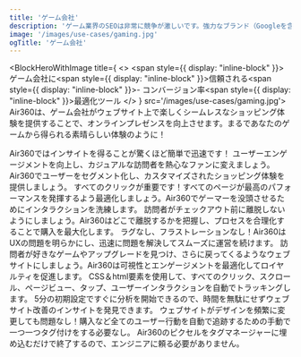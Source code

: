 ```yaml
---
title: 'ゲーム会社'
description: 'ゲーム業界のSEOは非常に競争が激しいです。強力なブランド（Googleを含む）が検索結果を支配しており、非効率性の余地はほとんどありません。'
image: '/images/use-cases/gaming.jpg'
ogTitle: 'ゲーム会社'
---
```


<BlockHeroWithImage title={
    <>
      <span style={{ display: "inline-block" }}>ゲーム会社に</span><span style={{ display: "inline-block" }}>信頼される</span><span style={{ display: "inline-block" }}>- コンバージョン率</span><span style={{ display: "inline-block" }}>最適化ツール</span>
    </>
  } src='/images/use-cases/gaming.jpg'>
  Air360は、ゲーム会社がウェブサイト上で楽しくシームレスなショッピング体験を提供することで、オンラインプレゼンスを向上させます。まるであなたのゲームから得られる素晴らしい体験のように！
</BlockHeroWithImage>

<BlockTestimonial name='Aircaribes' src='/logo-brand/air-caraibes.svg'>
  Air360ではインサイトを得ることが驚くほど簡単で迅速です！
</BlockTestimonial>

<SlideFeature title='Air360でゲーム会社の成長を加速'>
  <Slide title='コンバージョンにつながる体験を' src='/images/use-cases/slides/slide1.webp' shadow={false}>
    ユーザーエンゲージメントを向上し、カジュアルな訪問者を熱心なファンに変えましょう。Air360でユーザーをセグメント化し、カスタマイズされたショッピング体験を提供しましょう。
  </Slide>
  <Slide title='各ページの最高のバージョンを' src='/images/use-cases/slides/slide2.webp' shadow={false}>
    すべてのクリックが重要です！すべてのページが最高のパフォーマンスを発揮するよう最適化しましょう。Air360でゲーマーを没頭させるためにインタラクションを洗練します。
  </Slide>
  <Slide title='購入体験をシンプルに' src='/images/use-cases/slides/slide3.webp' shadow={false}>
    訪問者がチェックアウト前に離脱しないようにしましょう。Air360はどこで離脱するかを把握し、プロセスを合理化することで購入を最大化します。
  </Slide>
  <Slide title='サイトをスムーズに運営' src='/images/use-cases/slides/slide4.webp' shadow={false}>
    ラグなし、フラストレーションなし！Air360はUXの問題を明らかにし、迅速に問題を解決してスムーズに運営を続けます。
  </Slide>
  <Slide title='お客様の幸せを第一に' src='/images/use-cases/slides/slide5.webp' shadow={false}>
    訪問者が好きなゲームやアップグレードを見つけ、さらに戻ってくるようなウェブサイトにしましょう。Air360は可視性とエンゲージメントを最適化してロイヤルティを促進します。
  </Slide>
</SlideFeature>

<GalleryBlocks title='Air360の強み'>
  <Block title='自動トラッキング' icon='robot-astromech' color='orange'>
    CSS＆html要素を使用して、すべてのクリック、スクロール、ページビュー、タップ、ユーザーインタラクションを自動でトラッキングします。
  </Block>
  <Block title='すぐに分析を開始' icon='bolt' color='purple'>
    5分の初期設定ですぐに分析を開始できるので、時間を無駄にせずウェブサイト改善のインサイトを発見できます。
  </Block>
  <Block title='タグ不要' icon='tag' color='orange'>
    ウェブサイトがデザインを頻繁に変更しても問題なし！購入など全てのユーザー行動を自動で追跡するための手動で一つ一つタグ付けをする必要なし。
  </Block>
  <Block title='ノーコード' icon='code' color='purple'>
    Air360のピクセルをタグマネージャーに埋め込むだけで終了するので、エンジニアに頼る必要がありません。
  </Block>
</GalleryBlocks>

<BlockSection lp>
  <LaundryList lang="ja" items={['コンバージョンにつながる体験を', '各ページの最高のバージョンを', '購入体験をシンプルに', 'サイトをスムーズに運営', 'お客様の幸せを第一に']} />
</BlockSection>

<BlockFeature title='最高のユーザー体験を作るために必要なすべて'>
  <Feature name='自動トラッキング' icon='robot-astromech' />
  <Feature name='カスタムデータ収集' icon='database' />
  <Feature name='コード不要のエラー検出' icon='message-exclamation' />
  <Feature name='高度なセグメント' icon='square-kanban' />
  <Feature name='ファネル分析' icon='filter-circle-dollar' />
  <Feature name='ユーザージャーニー' icon='cart-shopping' />
  <Feature name='オンページ分析' icon='user-magnifying-glass' />
  <Feature name='セッションリプレイ' icon='clapperboard-play' />
</BlockFeature>

<BlockSection className='mb-15'>
  <IncreaseConversionWrapper />
</BlockSection>
